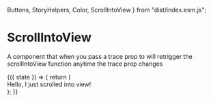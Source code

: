  Buttons,
  StoryHelpers,
  Color,
  ScrollIntoView
} from "dist/index.esm.js";

<Meta title="Components|ScrollIntoViews" component={ScrollIntoView} />

# ScrollIntoView

A component that when you pass a trace prop to will retrigger the scrollIntoView function anytime the trace prop changes

<Preview>
  <Story name="ScrollIntoView">
    <StoryHelpers.StateCtrl label="ScrollIntoView">
      {({ state }) => {
        return (
          <div style={{ marginTop: "140vh", marginBottom: "5vh" }}>
            <ScrollIntoView traceProp={state}>
              <div style={{ backgroundColor: Color.green200 }} className="p-1">
                Hello, I just scrolled into view!
              </div>
            </ScrollIntoView>
          </div>
        );
      }}
    </StoryHelpers.StateCtrl>
  </Story>
</Preview>

<Props of={ScrollIntoView} />
